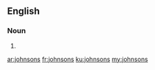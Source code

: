 ==English==

===Noun===
{{head|en|plural}}

# {{plural of|johnson|lang=en|nocat=1}}

[[ar:johnsons]]
[[fr:johnsons]]
[[ku:johnsons]]
[[my:johnsons]]